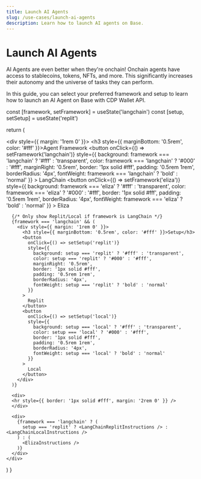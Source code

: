 ```yaml
---
title: Launch AI Agents
slug: /use-cases/launch-ai-agents
description: Learn how to launch AI agents on Base.
---
```




# Launch AI Agents

AI Agents are even better when they're onchain! Onchain agents have access to stablecoins, tokens, NFTs, and more. 
This significantly increases their autonomy and the universe of tasks they can perform.

In this guide, you can select your preferred framework and setup to learn how to launch an AI Agent on Base with CDP Wallet API.

<SetupInstructions />


  const [framework, setFramework] = useState('langchain')
  const [setup, setSetup] = useState('replit')

  return (
    <div>
      <div style={{ margin: '1rem 0' }}>
        <h3 style={{ marginBottom: '0.5rem', color: '#fff' }}>Agent Framework</h3>
        <button
          onClick={() => setFramework('langchain')}
          style={{
            background: framework === 'langchain' ? '#fff' : 'transparent',
            color: framework === 'langchain' ? '#000' : '#fff',
            marginRight: '0.5rem',
            border: '1px solid #fff',
            padding: '0.5rem 1rem',
            borderRadius: '4px',
            fontWeight: framework === 'langchain' ? 'bold' : 'normal'
          }}
        >
          LangChain
        </button>
        <button
          onClick={() => setFramework('eliza')}
          style={{
            background: framework === 'eliza' ? '#fff' : 'transparent',
            color: framework === 'eliza' ? '#000' : '#fff',
            border: '1px solid #fff',
            padding: '0.5rem 1rem',
            borderRadius: '4px',
            fontWeight: framework === 'eliza' ? 'bold' : 'normal'
          }}
        >
          Eliza
        </button>
      </div>

      

      {/* Only show Replit/Local if framework is LangChain */}
      {framework === 'langchain' && (
        <div style={{ margin: '1rem 0' }}>
          <h3 style={{ marginBottom: '0.5rem', color: '#fff' }}>Setup</h3>
          <button
            onClick={() => setSetup('replit')}
            style={{
              background: setup === 'replit' ? '#fff' : 'transparent',
              color: setup === 'replit' ? '#000' : '#fff',
              marginRight: '0.5rem',
              border: '1px solid #fff',
              padding: '0.5rem 1rem',
              borderRadius: '4px',
              fontWeight: setup === 'replit' ? 'bold' : 'normal'
            }}
          >
            Replit
          </button>
          <button
            onClick={() => setSetup('local')}
            style={{
              background: setup === 'local' ? '#fff' : 'transparent',
              color: setup === 'local' ? '#000' : '#fff',
              border: '1px solid #fff',
              padding: '0.5rem 1rem',
              borderRadius: '4px',
              fontWeight: setup === 'local' ? 'bold' : 'normal'
            }}
          >
            Local
          </button>
        </div>
      )}

      <div>
      <hr style={{ border: '1px solid #fff', margin: '2rem 0' }} />
      </div>

      <div>
        {framework === 'langchain' ? (
          setup === 'replit' ? <LangChainReplitInstructions /> : <LangChainLocalInstructions />
        ) : (
          <ElizaInstructions />
        )}
      </div>
    </div>
  )
}


